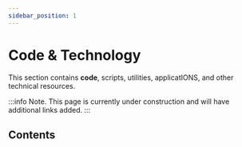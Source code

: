 ```yaml
---
sidebar_position: 1
---
```


# Code & Technology

This section contains **code**, scripts, utilities, applicatIONS, and other technical resources.

:::info
 Note. This page is currently under construction and will have additional links added.
 :::

## Contents


<DocCardList />
